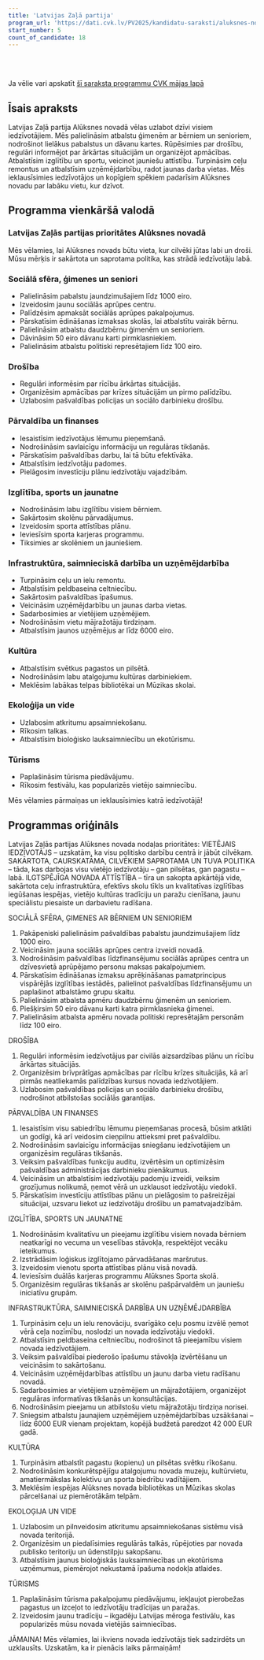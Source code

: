 ```yaml
---
title: 'Latvijas Zaļā partija'
program_url: 'https://dati.cvk.lv/PV2025/kandidatu-saraksti/aluksnes-novads/latvijas-zala-partija'
start_number: 5
count_of_candidate: 18
---
```



<Badge text="Vietējais iedzīvotājs" variant="note" size="small" /> <Badge text="Sociālā sfēra un ģimenes atbalsts" variant="note" size="small" /> <Badge text="Drošība un civilā aizsardzība" variant="note" size="small" /> <Badge text="Infrastruktūra un uzņēmējdarbības atbalsts" variant="note" size="small" /> <Badge text="Izglītība un sports jaunatnei" variant="note" size="small" />

<br/><br/> 

<Card title='Šis ir mākslīga intelekta ģenerēts apraksts' icon='starlight'>
    Ja vēlie vari apskatīt <a href={frontmatter.program_url} target='_blank'>šī saraksta programmu CVK mājas lapā</a>
    </Card>

## Īsais apraksts

Latvijas Zaļā partija Alūksnes novadā vēlas uzlabot dzīvi visiem iedzīvotājiem. Mēs palielināsim atbalstu ģimenēm ar bērniem un senioriem, nodrošinot lielākus pabalstus un dāvanu kartes. Rūpēsimies par drošību, regulāri informējot par ārkārtas situācijām un organizējot apmācības. Atbalstīsim izglītību un sportu, veicinot jauniešu attīstību. Turpināsim ceļu remontus un atbalstīsim uzņēmējdarbību, radot jaunas darba vietas. Mēs ieklausīsimies iedzīvotājos un kopīgiem spēkiem padarīsim Alūksnes novadu par labāku vietu, kur dzīvot.

## Programma vienkāršā valodā

### Latvijas Zaļās partijas prioritātes Alūksnes novadā

Mēs vēlamies, lai Alūksnes novads būtu vieta, kur cilvēki jūtas labi un droši. Mūsu mērķis ir sakārtota un saprotama politika, kas strādā iedzīvotāju labā.

### Sociālā sfēra, ģimenes un seniori

*   Palielināsim pabalstu jaundzimušajiem līdz 1000 eiro.
*   Izveidosim jaunu sociālās aprūpes centru.
*   Palīdzēsim apmaksāt sociālās aprūpes pakalpojumus.
*   Pārskatīsim ēdināšanas izmaksas skolās, lai atbalstītu vairāk bērnu.
*   Palielināsim atbalstu daudzbērnu ģimenēm un senioriem.
*   Dāvināsim 50 eiro dāvanu karti pirmklasniekiem.
*   Palielināsim atbalstu politiski represētajiem līdz 100 eiro.

### Drošība

*   Regulāri informēsim par rīcību ārkārtas situācijās.
*   Organizēsim apmācības par krīzes situācijām un pirmo palīdzību.
*   Uzlabosim pašvaldības policijas un sociālo darbinieku drošību.

### Pārvaldība un finanses

*   Iesaistīsim iedzīvotājus lēmumu pieņemšanā.
*   Nodrošināsim savlaicīgu informāciju un regulāras tikšanās.
*   Pārskatīsim pašvaldības darbu, lai tā būtu efektīvāka.
*   Atbalstīsim iedzīvotāju padomes.
*   Pielāgosim investīciju plānu iedzīvotāju vajadzībām.

### Izglītība, sports un jaunatne

*   Nodrošināsim labu izglītību visiem bērniem.
*   Sakārtosim skolēnu pārvadājumus.
*   Izveidosim sporta attīstības plānu.
*   Ieviesīsim sporta karjeras programmu.
*   Tiksimies ar skolēniem un jauniešiem.

### Infrastruktūra, saimnieciskā darbība un uzņēmējdarbība

*   Turpināsim ceļu un ielu remontu.
*   Atbalstīsim peldbaseina celtniecību.
*   Sakārtosim pašvaldības īpašumus.
*   Veicināsim uzņēmējdarbību un jaunas darba vietas.
*   Sadarbosimies ar vietējiem uzņēmējiem.
*   Nodrošināsim vietu mājražotāju tirdziņam.
*   Atbalstīsim jaunos uzņēmējus ar līdz 6000 eiro.

### Kultūra

*   Atbalstīsim svētkus pagastos un pilsētā.
*   Nodrošināsim labu atalgojumu kultūras darbiniekiem.
*   Meklēsim labākas telpas bibliotēkai un Mūzikas skolai.

### Ekoloģija un vide

*   Uzlabosim atkritumu apsaimniekošanu.
*   Rīkosim talkas.
*   Atbalstīsim bioloģisko lauksaimniecību un ekotūrismu.

### Tūrisms

*   Paplašināsim tūrisma piedāvājumu.
*   Rīkosim festivālu, kas popularizēs vietējo saimniecību.

Mēs vēlamies pārmaiņas un ieklausīsimies katrā iedzīvotājā!

## Programmas oriģināls

Latvijas Zaļās partijas Alūksnes novada nodaļas prioritātes:
VIETĒJAIS IEDZĪVOTĀJS – uzskatām, ka visu politisko darbību centrā ir jābūt cilvēkam.
SAKĀRTOTA, CAURSKATĀMA, CILVĒKIEM SAPROTAMA UN TUVA POLITIKA – tāda, kas darbojas visu vietējo iedzīvotāju – gan pilsētas, gan pagastu – labā.
ILGTSPĒJĪGA NOVADA ATTĪSTĪBA – tīra un sakopta apkārtējā vide, sakārtota ceļu infrastruktūra, efektīvs skolu tīkls un kvalitatīvas izglītības iegūšanas iespējas, vietējo kultūras tradīciju un paražu cienīšana, jaunu speciālistu piesaiste un darbavietu radīšana.

SOCIĀLĀ SFĒRA, ĢIMENES AR BĒRNIEM UN SENIORIEM
1. Pakāpeniski palielināsim pašvaldības pabalstu jaundzimušajiem līdz 1000 eiro.
2. Veicināsim jauna sociālās aprūpes centra izveidi novadā.
3. Nodrošināsim pašvaldības līdzfinansējumu sociālās aprūpes centra un dzīvesvietā aprūpējamo personu maksas pakalpojumiem.
4. Pārskatīsim ēdināšanas izmaksu aprēķināšanas pamatprincipus vispārējās izglītības iestādēs, palielinot pašvaldības līdzfinansējumu un paplašinot atbalstāmo grupu skaitu.
5. Palielināsim atbalsta apmēru daudzbērnu ģimenēm un senioriem.
6. Piešķirsim 50 eiro dāvanu karti katra pirmklasnieka ģimenei.
7. Palielināsim atbalsta apmēru novada politiski represētajām personām līdz 100 eiro.

DROŠĪBA
1. Regulāri informēsim iedzīvotājus par civilās aizsardzības plānu un rīcību ārkārtas situācijās.
2. Organizēsim brīvprātīgas apmācības par rīcību krīzes situācijās, kā arī pirmās neatliekamās palīdzības kursus novada iedzīvotājiem.
3. Uzlabosim pašvaldības policijas un sociālo darbinieku drošību, nodrošinot atbilstošas sociālās garantijas.

PĀRVALDĪBA UN FINANSES
1. Iesaistīsim visu sabiedrību lēmumu pieņemšanas procesā, būsim atklāti un godīgi, kā arī veidosim cieņpilnu attieksmi pret pašvaldību.
2. Nodrošināsim savlaicīgu informācijas sniegšanu iedzīvotājiem un organizēsim regulāras tikšanās.
3. Veiksim pašvaldības funkciju auditu, izvērtēsim un optimizēsim pašvaldības administrācijas darbinieku pienākumus.
4. Veicināsim un atbalstīsim iedzīvotāju padomju izveidi, veiksim grozījumus nolikumā, ņemot vērā un uzklausot iedzīvotāju viedokli.
5. Pārskatīsim investīciju attīstības plānu un pielāgosim to pašreizējai situācijai, uzsvaru liekot uz iedzīvotāju drošību un pamatvajadzībām.

IZGLĪTĪBA, SPORTS UN JAUNATNE
1. Nodrošināsim kvalitatīvu un pieejamu izglītību visiem novada bērniem neatkarīgi no vecuma un veselības stāvokļa, respektējot vecāku ieteikumus.
2. Izstrādāsim loģiskus izglītojamo pārvadāšanas maršrutus.
3. Izveidosim vienotu sporta attīstības plānu visā novadā.
4. Ieviesīsim duālās karjeras programmu Alūksnes Sporta skolā.
5. Organizēsim regulāras tikšanās ar skolēnu pašpārvaldēm un jauniešu iniciatīvu grupām.

INFRASTRUKTŪRA, SAIMNIECISKĀ DARBĪBA UN UZŅĒMĒJDARBĪBA
1. Turpināsim ceļu un ielu renovāciju, svarīgāko ceļu posmu izvēlē ņemot vērā ceļa nozīmību, noslodzi un novada iedzīvotāju viedokli.
2. Atbalstīsim peldbaseina celtniecību, nodrošinot tā pieejamību visiem novada iedzīvotājiem.
3. Veiksim pašvaldībai piederošo īpašumu stāvokļa izvērtēšanu un veicināsim to sakārtošanu.
4. Veicināsim uzņēmējdarbības attīstību un jaunu darba vietu radīšanu novadā.
5. Sadarbosimies ar vietējiem uzņēmējiem un mājražotājiem, organizējot regulāras informatīvas tikšanās un konsultācijas.
6. Nodrošināsim pieejamu un atbilstošu vietu mājražotāju tirdziņa norisei.
7. Sniegsim atbalstu jaunajiem uzņēmējiem uzņēmējdarbības uzsākšanai – līdz 6000 EUR vienam projektam, kopējā budžetā paredzot 42 000 EUR gadā.

KULTŪRA
1. Turpināsim atbalstīt pagastu (kopienu) un pilsētas svētku rīkošanu.
2. Nodrošināsim konkurētspējīgu atalgojumu novada muzeju, kultūrvietu, amatiermākslas kolektīvu un sporta biedrību vadītājiem.
3. Meklēsim iespējas Alūksnes novada bibliotēkas un Mūzikas skolas pārcelšanai uz piemērotākām telpām.

EKOLOĢIJA UN VIDE
1. Uzlabosim un pilnveidosim atkritumu apsaimniekošanas sistēmu visā novada teritorijā.
2. Organizēsim un piedalīsimies regulārās talkās, rūpējoties par novada publisko teritoriju un ūdenstilpju sakopšanu.
3. Atbalstīsim jaunus bioloģiskās lauksaimniecības un ekotūrisma uzņēmumus, piemērojot nekustamā īpašuma nodokļa atlaides.

TŪRISMS
1. Paplašināsim tūrisma pakalpojumu piedāvājumu, iekļaujot pierobežas pagastus un izceļot to iedzīvotāju tradīcijas un paražas.
2. Izveidosim jaunu tradīciju – ikgadēju Latvijas mēroga festivālu, kas popularizēs mūsu novada vietējās saimniecības.

JĀMAINA!
Mēs vēlamies, lai ikviens novada iedzīvotājs tiek sadzirdēts un uzklausīts. Uzskatām, ka ir pienācis laiks pārmaiņām!
